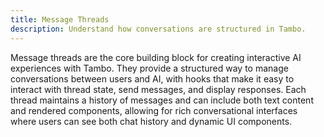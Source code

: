 ```yaml
---
title: Message Threads
description: Understand how conversations are structured in Tambo.
---
```


Message threads are the core building block for creating interactive AI experiences with Tambo. They provide a structured way to manage conversations between users and AI, with hooks that make it easy to interact with thread state, send messages, and display responses. Each thread maintains a history of messages and can include both text content and rendered components, allowing for rich conversational interfaces where users can see both chat history and dynamic UI components.
